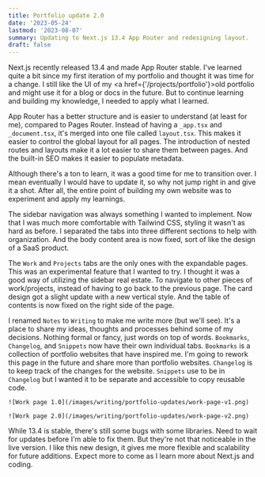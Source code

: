 ```yaml
---
title: Portfolio update 2.0
date: '2023-05-24'
lastmod: '2023-08-07'
summary: Updating to Next.js 13.4 App Router and redesigning layout.
draft: false
---
```


Next.js recently released 13.4 and made App Router stable. I've learned quite a bit since my first iteration of my portfolio and thought it was time for a change. I still like the UI of my <a href={'/projects/portfolio'}>old portfolio</a> and might use it for a blog or docs in the future. But to continue learning and building my knowledge, I needed to apply what I learned.

App Router has a better structure and is easier to understand (at least for me), compared to Pages Router. Instead of having a `_app.tsx` and `_document.tsx`, it's merged into one file called `layout.tsx`. This makes it easier to control the global layout for all pages. The introduction of nested routes and layouts make it a lot easier to share them between pages. And the built-in SEO makes it easier to populate metadata.

Although there's a ton to learn, it was a good time for me to transition over. I mean eventually I would have to update it, so why not jump right in and give it a shot. After all, the entire point of building my own website was to experiment and apply my learnings.

The sidebar navigation was always something I wanted to implement. Now that I was much more comfortable with Tailwind CSS, styling it wasn't as hard as before. I separated the tabs into three different sections to help with organization. And the body content area is now fixed, sort of like the design of a SaaS product.

The `Work` and `Projects` tabs are the only ones with the expandable pages. This was an experimental feature that I wanted to try. I thought it was a good way of utilizing the sidebar real estate. To navigate to other pieces of work/projects, instead of having to go back to the previous page. The card design got a slight update with a new vertical style. And the table of contents is now fixed on the right side of the page.

I renamed `Notes` to `Writing` to make me write more (but we'll see). It's a place to share my ideas, thoughts and processes behind some of my decisions. Nothing formal or fancy, just words on top of words. `Bookmarks`, `Changelog`, and `Snippets` now have their own individual tabs. `Bookmarks` is a collection of portfolio websites that have inspired me. I'm going to rework this page in the future and share more than portfolio websites. `Changelog` is to keep track of the changes for the website. `Snippets` use to be in `Changelog` but I wanted it to be separate and accessible to copy reusable code.

<div className="py-2 space-y-4">

    ![Work page 1.0](/images/writing/portfolio-updates/work-page-v1.png)

    ![Work page 2.0](/images/writing/portfolio-updates/work-page-v2.png)
  
</div>

While 13.4 is stable, there's still some bugs with some libraries. Need to wait for updates before I'm able to fix them. But they're not that noticeable in the live version. I like this new design, it gives me more flexible and scalability for future additions. Expect more to come as I learn more about Next.js and coding.